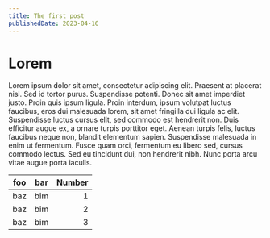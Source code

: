 ```yaml
---
title: The first post
publishedDate: 2023-04-16
---
```


# Lorem

Lorem ipsum dolor sit amet, consectetur adipiscing elit. Praesent at placerat nisl. Sed id tortor purus. Suspendisse potenti. Donec sit
amet imperdiet justo. Proin quis ipsum ligula. Proin interdum, ipsum volutpat luctus faucibus, eros dui malesuada lorem, sit amet
fringilla dui ligula ac elit. Suspendisse luctus cursus elit, sed commodo est hendrerit non. Duis efficitur augue ex, a ornare turpis
porttitor eget. Aenean turpis felis, luctus faucibus neque non, blandit elementum sapien. Suspendisse malesuada in enim ut fermentum.
Fusce quam orci, fermentum eu libero sed, cursus commodo lectus. Sed eu tincidunt dui, non hendrerit nibh. Nunc porta arcu vitae augue
porta iaculis.

| foo | bar | Number |
| --- | --- | -----: |
| baz | bim |      1 |
| baz | bim |      2 |
| baz | bim |      3 |
